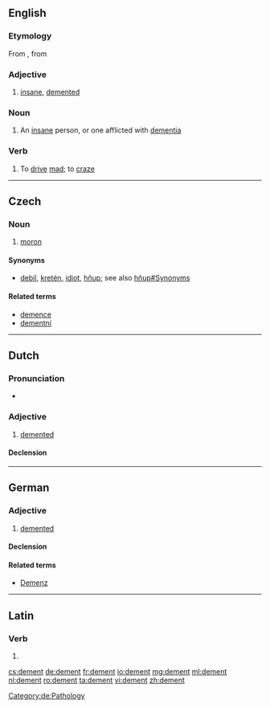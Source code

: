 {{also|dément}}
==English==

===Etymology===
From {{etyl|frm|en}} {{term|dément|lang=frm}}, from {{etyl|la|en}} {{term|demens|lang=la}}

===Adjective===
{{en-adj}}

# {{context|obsolete|lang=en}} [[insane]], [[demented]]

===Noun===
{{en-noun}}

# An [[insane]] person, or one afflicted with [[dementia]]

===Verb===
{{en-verb}}

# {{context|transitive|lang=en}} To [[drive]] [[mad]]; to [[craze]]

----
==Czech==

===Noun===
{{cs-noun|g=m}}

# [[moron]] {{gloss|personal insult implying stupidity}}

====Synonyms====
* [[debil]], [[kretén]], [[idiot]], [[hňup]]; see also [[hňup#Synonyms]]

====Related terms====
* [[demence]]
* [[dementní]]

----

==Dutch==

===Pronunciation===
* {{audio|Nl-dement.ogg|Audio}}

===Adjective===
{{nl-adj}}
# [[demented]]
====Declension====
{{nl-decl-adj}}
----
==German==

===Adjective===
{{de-adj|dementer|dementesten}}

# [[demented]]

====Declension====
{{de-decl-adj|dement|dementer|dementest}}

====Related terms====
* [[Demenz]]

[[Category:de:Pathology]]

----

==Latin==

===Verb===
{{la-verb-form|dēment}}

# {{conjugation of|dēmō||3|p|fut|act|ind|lang=la}}

[[cs:dement]]
[[de:dement]]
[[fr:dement]]
[[io:dement]]
[[mg:dement]]
[[ml:dement]]
[[nl:dement]]
[[ro:dement]]
[[ta:dement]]
[[vi:dement]]
[[zh:dement]]